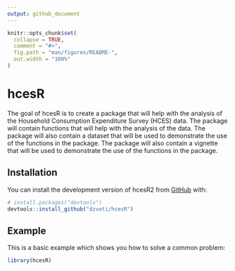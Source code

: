 ```yaml
---
output: github_document
---
```


<!-- README.md is generated from README.Rmd. Please edit that file -->

```r
knitr::opts_chunk$set(
  collapse = TRUE,
  comment = "#>",
  fig.path = "man/figures/README-",
  out.width = "100%"
)
```

# hcesR

<!-- badges: start -->
<!-- badges: end -->

The goal of hcesR is to create a package that will help with the analysis of the Household Consumption Expenditure Survey (HCES) data. The package will contain functions that will help with the analysis of the data. The package will also contain a dataset that will be used to demonstrate the use of the functions in the package. The package will also contain a vignette that will be used to demonstrate the use of the functions in the package.

## Installation

You can install the development version of hcesR2 from [GitHub](https://github.com/) with:

``` r
# install.packages("devtools")
devtools::install_github("dzvoti/hcesR")
```

## Example

This is a basic example which shows you how to solve a common problem:

```r
library(hcesR)
```
